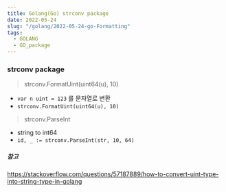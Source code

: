 ```yaml
---
title: Golang(Go) strconv package
date: 2022-05-24
slug: "/golang/2022-05-24-go-Formatting"
tags:
  - GOLANG
  - GO_package
---
```


### strconv package

>  strconv.FormatUint(uint64(u), 10)

- `var n uint = 123` 를 문자열로 변환
- `strconv.FormatUint(uint64(u), 10)`


>  strconv.ParseInt

- string to int64
- `id, _ := strconv.ParseInt(str, 10, 64)`

##### 참고
https://stackoverflow.com/questions/57187889/how-to-convert-uint-type-into-string-type-in-golang

